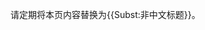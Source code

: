 {{ambox
| type  = style
| image = [[File:Translation to zh arrow.svg|50px|翻譯標記]]
| text  ='''据[[wikipedia:命名常规|命名常规]]，本条目标题应使用[[中文]]。'''<br><div style="font-size: 80%;">但條目主題可能尚無中文译名，或編者暂未找到译文，而暫時使用非中文标题。若您知曉中文譯名，請'''[[Special:Movepage/{{FULLPAGENAME}}|重命名]]'''本條目。</div>
}}<NoInclude>请定期将本页内容替换为<NoWiki>{{Subst:非中文标题}}</NoWiki>。</NoInclude>